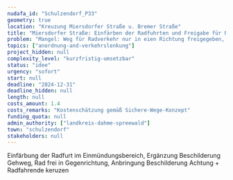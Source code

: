 ```yaml
---
nudafa_id: "Schulzendorf_P33"
geometry: true
location: "Kreuzung Miersdorfer Straße u. Bremer Straße"
title: "Miersdorfer Straße: Einfärben der Radfuhrten und Freigabe für Rad in Gegenrichtung"
problem: "Mangel: Weg für Radverkehr nur in eien Richtung freigegeben, Alternative nicht vorhanden"
topics: ["anordnung-and-verkehrslenkung"]
project_hidden: null
complexity_level: "kurzfristig-umsetzbar"
status: "idee"
urgency: "sofort"
start: null
deadline: "2024-12-31"
deadline_hidden: null
length: null
costs_amount: 1.4
costs_remarks: "Kostenschätzung gemäß Sichere-Wege-Konzept"
funding_quota: null
admin_authority: ["landkreis-dahme-spreewald"]
town: "schulzendorf"
stakeholders: null
---
```

Einfärbung der Radfurt im Einmündungsbereich, Ergänzung Beschilderung Gehweg, Rad frei in Gegenrichtung, Anbringung Beschilderung Achtung + Radfahrende keruzen

